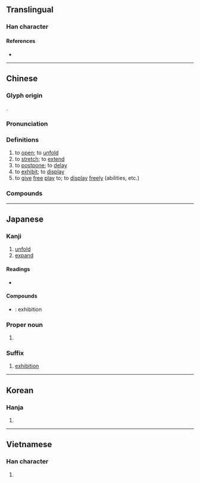 {{character info/new}}
==Translingual==

===Han character===
{{Han char|rn=44|rad=尸|as=07|sn=10|four=77232|canj=STV}}

====References====
* {{Han ref|kx=0302.100|dkj=07715|dj=0599.230|hdz=20974.070|uh=5C55|ud=23637|bh=AE69|bd=44649}}

----

==Chinese==
{{zh-forms|alt=㞡}}

===Glyph origin===
{{Han etym}}
{{Han compound|尸|𧝑|ls=psc|c1=s|c2=p|abb2=y}}.

===Pronunciation===
{{zh-pron
|m=zhǎn
|c=zin2
|h=pfs=chán/tién
|md=diēng
|mn=qz,tw,xm,zz:tián/xm,zz:thián/qz:thí/xm,zz:thíⁿ
|w=2tsoe
|mc=y
|oc=y
|cat=v
}}

===Definitions===
{{zh-hanzi}}

# to [[open]]; to [[unfold]]
# to [[stretch]]; to [[extend]]
# to [[postpone]]; to [[delay]]
# to [[exhibit]]; to [[display]]
# to [[give]] [[free]] [[play]] to; to [[display]] [[freely]] (abilities, etc.)

===Compounds===
{{zh-der|一展身手|一展長才|一籌莫展|不展|伸展|個展|倫敦影展|匯展|半籌莫展|參展|另謀發展|各展其長|商展|回顧展|國際商展|坎城影展|大展|大展宏圖|大展抱負|大展襟抱|大展身手|大展魅力|大展鴻圖|寬展|展伎|展出|展卷|展售|展子虔|展季|展布|展延|展性|展才|展拜|展掙|展播|展放|展映|展望|展期|展樣|展汙|展爪|展現|展眉|展眼|展眼舒眉|展示|展禮|展禽|展緩|展縮|展翅|展翅高飛|展脣元音|展脫|展腳舒腰|展臂|展覽|展覽品|展覽會|展讀|展賣|展賴|展轉|展轉反側|展采|展開|展限|展露|展顏|展顯|展驥|平展|延展性|影展|愁眉不展|愁顏不展|拓展|招展|推展|擴展|施展|書展|東京影展|柏林影展|潘公展|特展|玉展|畫展|畸形發展|發展|發展潛力|盡展所長|眉頭不展|社區發展|社會發展|紐約影展|經濟發展|美展|聯展|舒展|花枝招展|莫展一籌|藝展|親展|進展|道德發展|郵展|鋪展|開展|開眉展眼|首展|鯤鵬展翅|鴻圖大展}}

----

==Japanese==

===Kanji===
{{ja-kanji|grade=6|rs=尸07}}

# [[unfold]]
# [[expand]]

====Readings====
* {{ja-readings|on=[[てん]] (ten)|kun=[[つらねる]] (tsuraneru), [[のべる]] (noberu), [[のびる]] (nobiru)}}

====Compounds====
* {{ja-r|展覧会|てんらんかい}}: exhibition

===Proper noun===
{{ja-pos|proper|まこと}}

# {{given name|male|lang=ja|sort=まこと}}

===Suffix===
{{ja-pos|suffix|てん}}

# [[exhibition]]

----

==Korean==

===Hanja===
{{ko-hanja|hangeul=전|rv=jeon|mr=chŏn}}

# {{defn|lang=ko|sort=尸07}}

----

==Vietnamese==

===Han character===
{{vi-hantu|[[triển]], [[chẽn]]|rs=尸07}}

# {{defn|lang=vi|sort=尸07}}